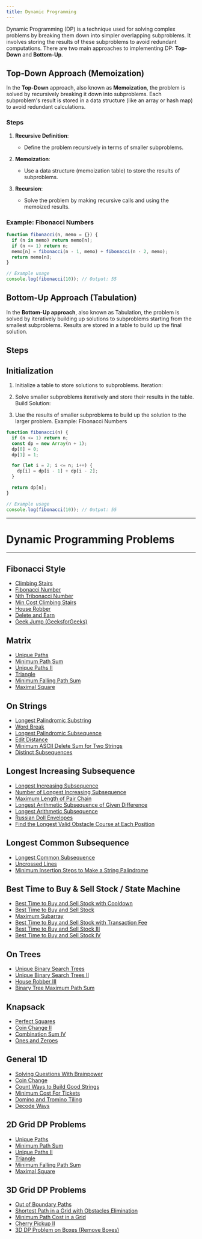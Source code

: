 ```yaml
---
title: Dynamic Programming
---
```

Dynamic Programming (DP) is a technique used for solving complex problems by breaking them down into simpler overlapping subproblems. It involves storing the results of these subproblems to avoid redundant computations. There are two main approaches to implementing DP: **Top-Down** and **Bottom-Up**.

## Top-Down Approach (Memoization)

In the **Top-Down** approach, also known as **Memoization**, the problem is solved by recursively breaking it down into subproblems. Each subproblem's result is stored in a data structure (like an array or hash map) to avoid redundant calculations.

### Steps

1. **Recursive Definition**:
   - Define the problem recursively in terms of smaller subproblems.

2. **Memoization**:
   - Use a data structure (memoization table) to store the results of subproblems.

3. **Recursion**:
   - Solve the problem by making recursive calls and using the memoized results.

### Example: Fibonacci Numbers

```javascript
function fibonacci(n, memo = {}) {
  if (n in memo) return memo[n];
  if (n <= 1) return n;
  memo[n] = fibonacci(n - 1, memo) + fibonacci(n - 2, memo);
  return memo[n];
}

// Example usage
console.log(fibonacci(10)); // Output: 55
```

## Bottom-Up Approach (Tabulation)
In the **Bottom-Up approach**, also known as Tabulation, the problem is solved by iteratively building up solutions to subproblems starting from the smallest subproblems. Results are stored in a table to build up the final solution.

## Steps
## Initialization

1. Initialize a table to store solutions to subproblems.
Iteration:

2. Solve smaller subproblems iteratively and store their results in the table.
Build Solution:

3. Use the results of smaller subproblems to build up the solution to the larger problem.
Example: Fibonacci Numbers


```JavaScript
function fibonacci(n) {
  if (n <= 1) return n;
  const dp = new Array(n + 1);
  dp[0] = 0;
  dp[1] = 1;

  for (let i = 2; i <= n; i++) {
    dp[i] = dp[i - 1] + dp[i - 2];
  }

  return dp[n];
}

// Example usage
console.log(fibonacci(10)); // Output: 55
```
---
# Dynamic Programming Problems
---


## Fibonacci Style
- [Climbing Stairs](https://leetcode.com/problems/climbingstairs/)
- [Fibonacci Number](https://leetcode.com/problems/fibonaccinumber/)
- [Nth Tribonacci Number](https://leetcode.com/problems/nthtribonaccinumber/)
- [Min Cost Climbing Stairs](https://leetcode.com/problems/mincostclimbingstairs/)
- [House Robber](https://leetcode.com/problems/houserobber/)
- [Delete and Earn](https://leetcode.com/problems/deleteandearn/)
- [Geek Jump (GeeksforGeeks)](https://www.geeksforgeeks.org/problems/geekjump/0)

## Matrix
- [Unique Paths](https://leetcode.com/problems/uniquepaths/)
- [Minimum Path Sum](https://leetcode.com/problems/minimumpathsum/)
- [Unique Paths II](https://leetcode.com/problems/uniquepathsii/)
- [Triangle](https://leetcode.com/problems/triangle/)
- [Minimum Falling Path Sum](https://leetcode.com/problems/minimumfallingpathsum/)
- [Maximal Square](https://leetcode.com/problems/maximalsquare/)

## On Strings
- [Longest Palindromic Substring](https://leetcode.com/problems/longestpalindromicsubstring/)
- [Word Break](https://leetcode.com/problems/wordbreak/description)
- [Longest Palindromic Subsequence](https://leetcode.com/problems/longestpalindromicsubsequence/)
- [Edit Distance](https://leetcode.com/problems/editdistance/description)
- [Minimum ASCII Delete Sum for Two Strings](https://leetcode.com/problems/minimumasciideletesumfortwostrings/)
- [Distinct Subsequences](https://leetcode.com/problems/distinctsubsequences/)

## Longest Increasing Subsequence
- [Longest Increasing Subsequence](https://leetcode.com/problems/longestincreasingsubsequence/)
- [Number of Longest Increasing Subsequence](https://leetcode.com/problems/numberoflongestincreasingsubsequence/)
- [Maximum Length of Pair Chain](https://leetcode.com/problems/maximumlengthofpairchain/)
- [Longest Arithmetic Subsequence of Given Difference](https://leetcode.com/problems/longestarithmeticsubsequenceofgivendifference/)
- [Longest Arithmetic Subsequence](https://leetcode.com/problems/longestarithmeticsubsequence/)
- [Russian Doll Envelopes](https://leetcode.com/problems/russiandollenvelopes/)
- [Find the Longest Valid Obstacle Course at Each Position](https://leetcode.com/problems/findthelongestvalidobstaclecourseateachposition/)

## Longest Common Subsequence
- [Longest Common Subsequence](https://leetcode.com/problems/longestcommonsubsequence/)
- [Uncrossed Lines](https://leetcode.com/problems/uncrossedlines/)
- [Minimum Insertion Steps to Make a String Palindrome](https://leetcode.com/problems/minimuminsertionstepstomakeastringpalindrome/)

## Best Time to Buy & Sell Stock / State Machine
- [Best Time to Buy and Sell Stock with Cooldown](https://leetcode.com/problems/besttimetobuyandsellstockwithcooldown/description)
- [Best Time to Buy and Sell Stock](https://leetcode.com/problems/besttimetobuyandsellstock/)
- [Maximum Subarray](https://leetcode.com/problems/maximumsubarray/)
- [Best Time to Buy and Sell Stock with Transaction Fee](https://leetcode.com/problems/besttimetobuyandsellstockwithtransactionfee/)
- [Best Time to Buy and Sell Stock III](https://leetcode.com/problems/besttimetobuyandsellstockiii/)
- [Best Time to Buy and Sell Stock IV](https://leetcode.com/problems/besttimetobuyandsellstockiv/)

## On Trees
- [Unique Binary Search Trees](https://leetcode.com/problems/uniquebinarysearchtrees/description)
- [Unique Binary Search Trees II](https://leetcode.com/problems/uniquebinarysearchtreesii/)
- [House Robber III](https://leetcode.com/problems/houserobberiii/)
- [Binary Tree Maximum Path Sum](https://leetcode.com/problems/binarytreemaximumpathsum/)

## Knapsack
- [Perfect Squares](https://leetcode.com/problems/perfectsquares/)
- [Coin Change II](https://leetcode.com/problems/coinchangeii/)
- [Combination Sum IV](https://leetcode.com/problems/combinationsumiv/)
- [Ones and Zeroes](https://leetcode.com/problems/onesandzeroes/)

## General 1D
- [Solving Questions With Brainpower](https://leetcode.com/problems/solvingquestionswithbrainpower/)
- [Coin Change](https://leetcode.com/problems/coinchange/description)
- [Count Ways to Build Good Strings](https://leetcode.com/problems/countwaystobuildgoodstrings/)
- [Minimum Cost For Tickets](https://leetcode.com/problems/minimumcostfortickets/description)
- [Domino and Tromino Tiling](https://leetcode.com/problems/dominoandtrominotiling/)
- [Decode Ways](https://leetcode.com/problems/decodeways/description)

## 2D Grid DP Problems
- [Unique Paths](https://leetcode.com/problems/uniquepaths/)
- [Minimum Path Sum](https://leetcode.com/problems/minimumpathsum/)
- [Unique Paths II](https://leetcode.com/problems/uniquepathsii/)
- [Triangle](https://leetcode.com/problems/triangle/)
- [Minimum Falling Path Sum](https://leetcode.com/problems/minimumfallingpathsum/)
- [Maximal Square](https://leetcode.com/problems/maximalsquare/)

## 3D Grid DP Problems
- [Out of Boundary Paths](https://leetcode.com/problems/out-of-boundary-paths/)
- [Shortest Path in a Grid with Obstacles Elimination](https://leetcode.com/problems/shortest-path-in-a-grid-with-obstacles-elimination/)
- [Minimum Path Cost in a Grid](https://leetcode.com/problems/minimum-path-cost-in-a-grid/)
- [Cherry Pickup II](https://leetcode.com/problems/cherry-pickup-ii/)
- [3D DP Problem on Boxes (Remove Boxes)](https://leetcode.com/problems/remove-boxes/)